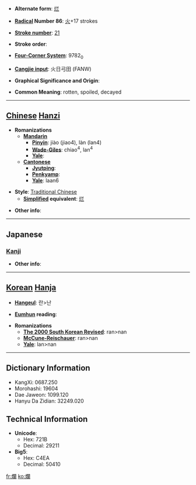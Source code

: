 * '''Alternate form''': [[烂]]

* '''[[Wiktionary:Chinese radical index| Radical]] Number 86''': [[Wiktionary:Chinese radical index 火|火]]+17 strokes

* '''[[Wiktionary:Chinese total strokes index|Stroke number]]''': [[Wiktionary:Chinese total strokes index 21|21]]

* '''Stroke order''': 

* '''[[Wiktionary:Chinese four corner index|Four-Corner System]]''': 9782<sub>0</sub>

* '''[[Wiktionary:Chinese Cangjie index|Cangjie input]]''': 火日弓田 (FANW)

* '''Graphical Significance and Origin''': 

* '''Common Meaning''': rotten, spoiled, decayed

----

== [[Chinese]] [[Hanzi]] ==

* '''Romanizations'''
** '''[[Mandarin]]'''
*** '''[[Pinyin]]''': jiào (jiao4), làn (lan4)
*** '''[[Wade-Giles]]''': chiao<sup>4</sup>, lan<sup>4</sup>
*** '''[[Yale]]''': 
** '''[[Cantonese]]'''
*** '''[[Jyutping]]''':
*** '''[[Penkyamp]]''': 
*** '''[[Yale]]''': laan6

* '''Style''': [[Traditional Chinese]] 
** '''[[Simplified Chinese|Simplified]] equivalent''': [[烂]]

* '''Other info''': 

----

==Japanese==
===[[Kanji]]===
{{kanji|on readings=[[らん]] (ran)
|kun readings=[[ただれる]] (tadareru)
}}

* '''Other info''':  

----

== [[Korean]] [[Hanja]] ==

* '''[[Hangeul]]''': 란>난

* '''[[Eumhun]] reading''': 

* '''Romanizations'''
** '''[[The 2000 South Korean Revised Romanization|The 2000 South Korean Revised]]''': ran>nan
** '''[[McCune-Reischauer]]''': ran>nan
** '''[[Yale]]''': lan>nan

----

== Dictionary Information ==

* KangXi: 0687.250
* Morohashi: 19604
* Dae Jaweon: 1099.120
* Hanyu Da Zidian: 32249.020

== Technical Information ==

* '''Unicode''':
** Hex: 721B
** Decimal: 29211
* '''Big5''':
** Hex: C4EA
** Decimal: 50410

[[fr:爛]]
[[ko:爛]]